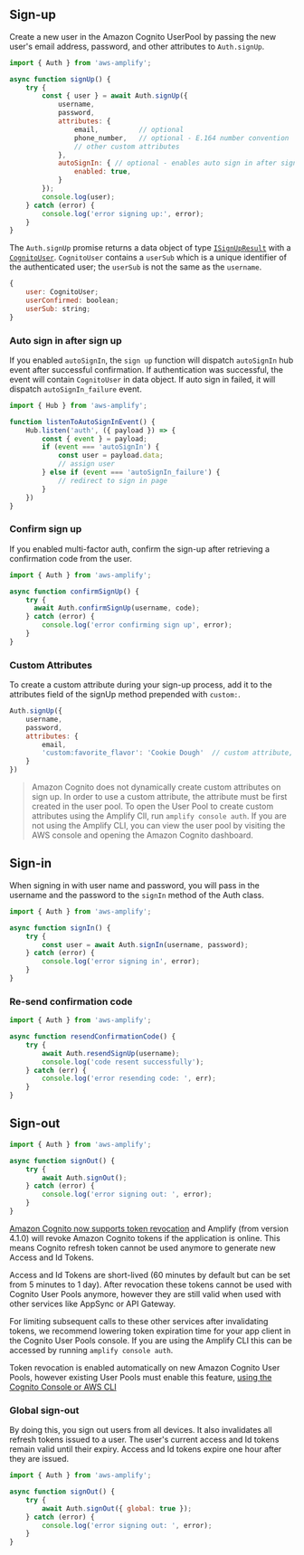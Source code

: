 ## Sign-up

Create a new user in the Amazon Cognito UserPool by passing the new user's email address, password, and other attributes to `Auth.signUp`.

```javascript
import { Auth } from 'aws-amplify';

async function signUp() {
    try {
        const { user } = await Auth.signUp({
            username,
            password,
            attributes: {
                email,          // optional
                phone_number,   // optional - E.164 number convention
                // other custom attributes 
            },
            autoSignIn: { // optional - enables auto sign in after sign up
                enabled: true,
            }
        });
        console.log(user);
    } catch (error) {
        console.log('error signing up:', error);
    }
}
```

The `Auth.signUp` promise returns a data object of type [`ISignUpResult`](https://github.com/aws-amplify/amplify-js/blob/4644b4322ee260165dd756ca9faeb235445000e3/packages/amazon-cognito-identity-js/index.d.ts#L136-L139) with a [`CognitoUser`](https://github.com/aws-amplify/amplify-js/blob/4644b4322ee260165dd756ca9faeb235445000e3/packages/amazon-cognito-identity-js/index.d.ts#L48). `CognitoUser` contains a `userSub` which is a unique identifier of the authenticated user; the `userSub` is not the same as the `username`.

```js
{
    user: CognitoUser;
    userConfirmed: boolean;
    userSub: string;
}
```

### Auto sign in after sign up

If you enabled `autoSignIn`, the `sign up` function will dispatch `autoSignIn` hub event after successful confirmation.
If authentication was successful, the event will contain `CognitoUser` in data object. If auto sign in failed, it will dispatch `autoSignIn_failure` event.

```js
import { Hub } from 'aws-amplify';

function listenToAutoSignInEvent() {
    Hub.listen('auth', ({ payload }) => {
        const { event } = payload;
        if (event === 'autoSignIn') {
            const user = payload.data;
            // assign user
        } else if (event === 'autoSignIn_failure') {
            // redirect to sign in page
        }
    })
}

```

### Confirm sign up

If you enabled multi-factor auth, confirm the sign-up after retrieving a confirmation code from the user.

```js
import { Auth } from 'aws-amplify';

async function confirmSignUp() {
    try {
      await Auth.confirmSignUp(username, code);
    } catch (error) {
        console.log('error confirming sign up', error);
    }
}
```

### Custom Attributes

To create a custom attribute during your sign-up process, add it to the attributes field of the signUp method prepended with `custom:`.

```js
Auth.signUp({
    username,
    password,
    attributes: {
        email,
        'custom:favorite_flavor': 'Cookie Dough'  // custom attribute, not standard
    }
})
```

> Amazon Cognito does not dynamically create custom attributes on sign up. In order to use a custom attribute, the attribute must be first created in the user pool. To open the User Pool to create custom attributes using the Amplify ClI, run `amplify console auth`. If you are not using the Amplify CLI, you can view the user pool by visiting the AWS console and opening the Amazon Cognito dashboard.

## Sign-in

When signing in with user name and password, you will pass in the username and the password to the `signIn` method of the Auth class.

```javascript
import { Auth } from 'aws-amplify';

async function signIn() {
    try {
        const user = await Auth.signIn(username, password);
    } catch (error) {
        console.log('error signing in', error);
    }
}
```

### Re-send confirmation code

```js
import { Auth } from 'aws-amplify';

async function resendConfirmationCode() {
    try {
        await Auth.resendSignUp(username);
        console.log('code resent successfully');
    } catch (err) {
        console.log('error resending code: ', err);
    }
}
```

## Sign-out

```javascript
import { Auth } from 'aws-amplify';

async function signOut() {
    try {
        await Auth.signOut();
    } catch (error) {
        console.log('error signing out: ', error);
    }
}
```

[Amazon Cognito now supports token revocation](https://aws.amazon.com/about-aws/whats-new/2021/06/amazon-cognito-now-supports-targeted-sign-out-through-refresh-token-revocation/)  and Amplify (from version 4.1.0) will revoke Amazon Cognito tokens if the application is online. This means Cognito refresh token cannot be used anymore to generate new Access and Id Tokens.

Access and Id Tokens are short-lived (60 minutes by default but can be set from 5 minutes to 1 day). After revocation these tokens cannot be used with Cognito User Pools anymore, however they are still valid when used with other services like AppSync or API Gateway.

For limiting subsequent calls to these other services after invalidating tokens, we recommend lowering token expiration time for your app client in the Cognito User Pools console. If you are using the Amplify CLI this can be accessed by running `amplify console auth`.

Token revocation is enabled automatically on new Amazon Cognito User Pools, however existing User Pools must enable this feature, [using the Cognito Console or AWS CLI](https://docs.aws.amazon.com/cognito/latest/developerguide/token-revocation.html) 

### Global sign-out

By doing this, you sign out users from all devices. It also invalidates all refresh tokens issued to a user. The user's current access and Id tokens remain valid until their expiry. Access and Id tokens expire one hour after they are issued.

```js
import { Auth } from 'aws-amplify';

async function signOut() {
    try {
        await Auth.signOut({ global: true });
    } catch (error) {
        console.log('error signing out: ', error);
    }
}
```
